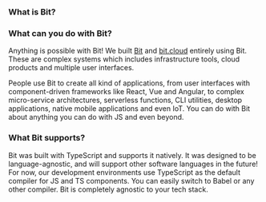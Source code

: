 
### What is Bit?

<WhatIsBitShort />

### What can you do with Bit?

Anything is possible with Bit! We built [Bit](https://bit.dev) and [bit.cloud](https://bit.cloud) entirely using Bit. These are complex systems which includes infrastructure
tools, cloud products and multiple user interfaces.

People use Bit to create all kind of applications, from user interfaces with component-driven frameworks like React, Vue and Angular, to complex
micro-service architectures, serverless functions, CLI utilities, desktop applications, native mobile applications and even IoT. You can do with Bit about anything you can do with JS
and even beyond.

### What Bit supports?

Bit was built with TypeScript and supports it natively. It was designed to be language-agnostic, and will support other software languages in the future! For now, our development environments use TypeScript as the default compiler for JS and TS components. You can easily switch to Babel or any other compiler. Bit is completely agnostic to your tech stack.
